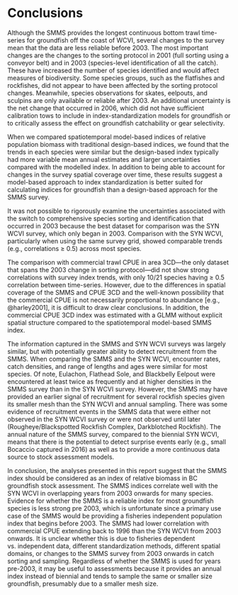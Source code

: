 # Conclusions

Although the SMMS provides the longest continuous bottom trawl time-series for groundfish off the coast of WCVI, several changes to the survey mean that the data are less reliable before 2003. 
The most important changes are the changes to the sorting protocol in 2001 (full sorting using a conveyor belt) and in 2003 (species-level identification of all the catch).
These have increased the number of species identified and would affect measures of biodiversity.
Some species groups, such as the flatfishes and rockfishes, did not appear to have been affected by the sorting protocol changes. 
Meanwhile, species observations for skates, eelpouts, and sculpins are only available or reliable after 2003. 
An additional uncertainty is the net change that occurred in 2006, which did not have sufficient calibration tows to include in index-standardization models for groundfish or to critically assess the effect on groundfish catchability or gear selectivity. 

When we compared spatiotemporal model-based indices of relative population biomass with traditional design-based indices, we found that the trends in each species were similar but the design-based index typically had more variable mean annual estimates and larger uncertainties compared with the modelled index.
In addition to being able to account for changes in the survey spatial coverage over time, these results suggest a model-based approach to index standardization is better suited for calculating indices for groundfish than a design-based approach for the SMMS survey. 

It was not possible to rigorously examine the uncertainties associated with the switch to comprehensive species sorting and identification that occurred in 2003 because the best dataset for comparison was the SYN WCVI survey, which only began in 2003.
Comparison with the SYN WCVI, particularly when using the same survey grid, showed comparable trends (e.g., correlations $\ge$ 0.5) across most species.

The comparison with commercial trawl CPUE in area 3CD---the only dataset that spans the 2003 change in sorting protocol---did not show strong correlations with survey index trends, with only 10/21 species having  $\ge$ 0.5 correlation between time-series. 
However, due to the differences in spatial coverage of the SMMS and CPUE 3CD and the well-known possibility that the commercial CPUE is not necessarily proportional to abundance [e.g., @harley2001], it is difficult to draw clear conclusions.
In addition, the commercial CPUE 3CD index was estimated with a GLMM without explicit spatial structure compared to the spatiotemporal model-based SMMS index.

The information captured in the SMMS and SYN WCVI surveys was largely similar, but with potentially greater ability to detect recruitment from the SMMS.
When comparing the SMMS and the SYN WCVI, encounter rates, catch densities, and range of lengths and ages were similar for most species.
Of note, Eulachon, Flathead Sole, and Blackbelly Eelpout were encountered at least twice as frequently and at higher densities in the SMMS survey than in the SYN WCVI survey.
However, the SMMS may have provided an earlier signal of recruitment for several rockfish species given its smaller mesh than the SYN WCVI and annual sampling. 
There was some evidence of recruitment events in the SMMS data that were either not observed in the SYN WCVI survey or were not observed until later (Rougheye/Blackspotted Rockfish Complex, Darkblotched Rockfish).
The annual nature of the SMMS survey, compared to the biennial SYN WCVI, means that there is the potential to detect surprise events early (e.g., small Bocaccio captured in 2016) as well as to provide a more continuous data source to stock assessment models.

In conclusion, the analyses presented in this report suggest that the SMMS index should be considered as an index of relative biomass in BC groundfish stock assessment.
The SMMS indices correlate well with the SYN WCVI in overlapping years from 2003 onwards for many species.
Evidence for whether the SMMS is a reliable index for most groundfish species is less strong pre 2003, which is unfortunate since a primary use case of the SMMS would be providing a fisheries independent population index that begins before 2003.
The SMMS had lower correlation with commercial CPUE extending back to 1996 than the SYN WCVI from 2003 onwards.
It is unclear whether this is due to fisheries dependent vs. independent data, different standardization methods, different spatial domains, or changes to the SMMS survey from 2003 onwards in catch sorting and sampling.
Regardless of whether the SMMS is used for years pre-2003, it may be useful to assessments because it provides an annual index instead of biennial and tends to sample the same or smaller size groundfish, presumably due to a smaller mesh size.

